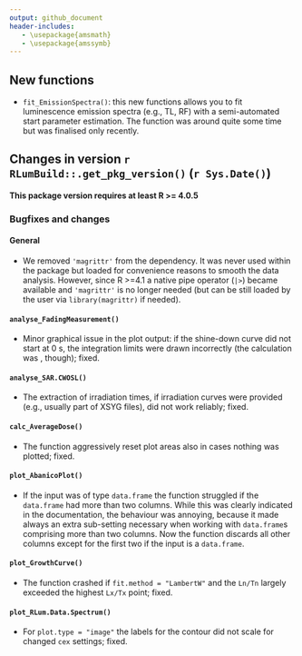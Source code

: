```yaml
---
output: github_document
header-includes:
   - \usepackage{amsmath}
   - \usepackage{amssymb}
---
```

<!-- NEWS.md was auto-generated by NEWS.Rmd. Please DO NOT edit by hand!-->

## New functions
* `fit_EmissionSpectra()`: this new functions allows you to fit luminescence emission spectra (e.g., 
TL, RF) with a semi-automated start parameter estimation. The function was around quite some 
time but was finalised only recently. 

## Changes in version `r RLumBuild::.get_pkg_version()` (`r Sys.Date()`)

**This package version requires at least R >= 4.0.5**

### Bugfixes and changes

#### General
* We removed `'magrittr'` from the dependency. It was never used within the 
package but loaded for convenience reasons to smooth the data analysis.
However, since R >=4.1 a native pipe operator (`|>`) became available and 
`'magrittr'` is no longer needed (but can be still loaded by the user via `library(magrittr)`
if needed).

#### `analyse_FadingMeasurement()`
* Minor graphical issue in the plot output: if the shine-down curve did not start 
at 0 s, the integration limits were drawn incorrectly (the calculation was , though); fixed. 

#### `analyse_SAR.CWOSL()` 
* The extraction of irradiation times, if irradiation curves were 
provided (e.g., usually part of XSYG files), did not work reliably; fixed.

#### `calc_AverageDose()`
* The function aggressively reset plot areas also in cases nothing was plotted; fixed. 

#### `plot_AbanicoPlot()`
* If the input was of type `data.frame` the function struggled if the `data.frame` 
had more than two columns. While this was clearly indicated in the documentation, 
the behaviour was annoying, because it made always an extra sub-setting necessary 
when working with `data.frame`s comprising more than two columns. Now the function discards
all other columns except for the first two if the input is a `data.frame`.

#### `plot_GrowthCurve()`
* The function crashed if `fit.method = "LambertW"` and the `Ln/Tn` largely 
exceeded the highest `Lx/Tx` point; fixed.

#### `plot_RLum.Data.Spectrum()`
* For `plot.type = "image"` the labels for the contour did not scale for changed 
`cex` settings; fixed.

